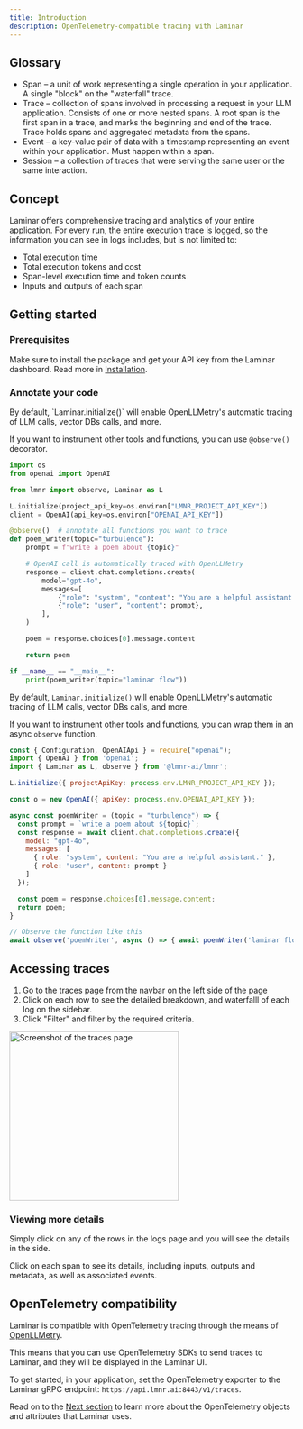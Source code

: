 ```yaml
---
title: Introduction
description: OpenTelemetry-compatible tracing with Laminar
---
```


## Glossary

- Span – a unit of work representing a single operation in your application. A single "block" on the "waterfall" trace.
- Trace – collection of spans involved in processing a request in your LLM application.
Consists of one or more nested spans. A root span is the first span in a trace, and marks the beginning and end of the trace.
Trace holds spans and aggregated metadata from the spans.
- Event – a key-value pair of data with a timestamp representing an event within your application. Must happen within a span.
- Session – a collection of traces that were serving the same user or the same interaction.

## Concept

Laminar offers comprehensive tracing and analytics of your entire application.
For every run, the entire execution trace is logged, so the information you can see in logs includes, but is not limited to:

- Total execution time
- Total execution tokens and cost
- Span-level execution time and token counts
- Inputs and outputs of each span

## Getting started

### Prerequisites

Make sure to install the package and get your API key from the Laminar dashboard.
Read more in [Installation](/overview#installation).

### Annotate your code

<Tabs>
<Tab title="Python">
By default, `Laminar.initialize()` will enable OpenLLMetry's automatic tracing of LLM calls, vector DBs calls, and more.

If you want to instrument other tools and functions, you can use `@observe()` decorator.

```python
import os
from openai import OpenAI

from lmnr import observe, Laminar as L

L.initialize(project_api_key=os.environ["LMNR_PROJECT_API_KEY"])
client = OpenAI(api_key=os.environ["OPENAI_API_KEY"])

@observe()  # annotate all functions you want to trace
def poem_writer(topic="turbulence"):
    prompt = f"write a poem about {topic}"

    # OpenAI call is automatically traced with OpenLLMetry
    response = client.chat.completions.create(
        model="gpt-4o",
        messages=[
            {"role": "system", "content": "You are a helpful assistant."},
            {"role": "user", "content": prompt},
        ],
    )

    poem = response.choices[0].message.content

    return poem

if __name__ == "__main__":
    print(poem_writer(topic="laminar flow"))
```

</Tab>
<Tab title="JavaScript/TypeScript">

By default, `Laminar.initialize()` will enable OpenLLMetry's automatic tracing of LLM calls, vector DBs calls, and more.

If you want to instrument other tools and functions, you can wrap them in an async `observe` function.

```javascript
const { Configuration, OpenAIApi } = require("openai");
import { OpenAI } from 'openai';
import { Laminar as L, observe } from '@lmnr-ai/lmnr';

L.initialize({ projectApiKey: process.env.LMNR_PROJECT_API_KEY });

const o = new OpenAI({ apiKey: process.env.OPENAI_API_KEY });

async const poemWriter = (topic = "turbulence") => {
  const prompt = `write a poem about ${topic}`;
  const response = await client.chat.completions.create({
    model: "gpt-4o",
    messages: [
      { role: "system", content: "You are a helpful assistant." },
      { role: "user", content: prompt }
    ]
  });

  const poem = response.choices[0].message.content;
  return poem;
}

// Observe the function like this
await observe('poemWriter', async () => { await poemWriter('laminar flow') });
```

</Tab>
</Tabs>


## Accessing traces

1. Go to the traces page from the navbar on the left side of the page
1. Click on each row to see the detailed breakdown, and waterfalll of each log on the sidebar.
1. Click "Filter" and filter by the required criteria.

<Frame caption="Example traces page">
<img height="300" src="/images/traces/traces-page.png" alt="Screenshot of the traces page"/>
</Frame>

### Viewing more details

Simply click on any of the rows in the logs page and you will see the details in the side.

Click on each span to see its details, including inputs, outputs and metadata, as well as associated events.

## OpenTelemetry compatibility

Laminar is compatible with OpenTelemetry tracing through the means of [OpenLLMetry](https://github.com/traceloop/openllmetry).

This means that you can use OpenTelemetry SDKs to send traces to Laminar, and they will be displayed in the Laminar UI.

To get started, in your application,
set the OpenTelemetry exporter to the Laminar gRPC endpoint: `https://api.lmnr.ai:8443/v1/traces`.

Read on to the [Next section](/tracing/otel) to learn more about the OpenTelemetry
objects and attributes that Laminar uses.